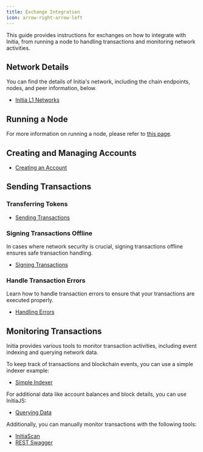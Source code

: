 ```yaml
---
title: Exchange Integration
icon: arrow-right-arrow-left
---
```


This guide provides instructions for exchanges on how to integrate with Initia, from running a node to handling transactions and monitoring network activities.

## Network Details

You can find the details of Initia's network, including the chain endpoints, nodes, and peer information, below.

- [Initia L1 Networks](/resources/developer/network-information)

## Running a Node

For more information on running a node, please refer to [this page](/nodes-and-rollups/running-nodes/running-l1-nodes/l1-nodes-weave).

## Creating and Managing Accounts

- [Creating an Account](/developers/developer-guides/tools/sdks/initia-js/accounts)

## Sending Transactions

### Transferring Tokens

- [Sending Transactions](/developers/developer-guides/tools/sdks/initia-js/transactions/sending-transactions)

### Signing Transactions Offline

In cases where network security is crucial, signing transactions offline ensures safe transaction handling.

- [Signing Transactions](/developers/developer-guides/tools/sdks/initia-js/transactions/signing-transactions)

### Handle Transaction Errors

Learn how to handle transaction errors to ensure that your transactions are executed properly.

- [Handling Errors](/developers/developer-guides/tools/sdks/initia-js/transactions/handling-errors)

## Monitoring Transactions

Initia provides various tools to monitor transaction activities, including event indexing and querying network data.

To keep track of transactions and blockchain events, you can use a simple indexer example:

- [Simple Indexer](https://github.com/initia-labs/simple-indexer)

For additional data like account balances and block details, you can use InitiaJS:

- [Querying Data](/developers/developer-guides/tools/sdks/initia-js/querying-data)

Additionally, you can manually monitor transactions with the following tools:

- [InitiaScan](https://scan.testnet.initia.xyz/initiation-2)
- [REST Swagger](https://rest.testnet.initia.xyz/swagger/#/Service/GetTx)
